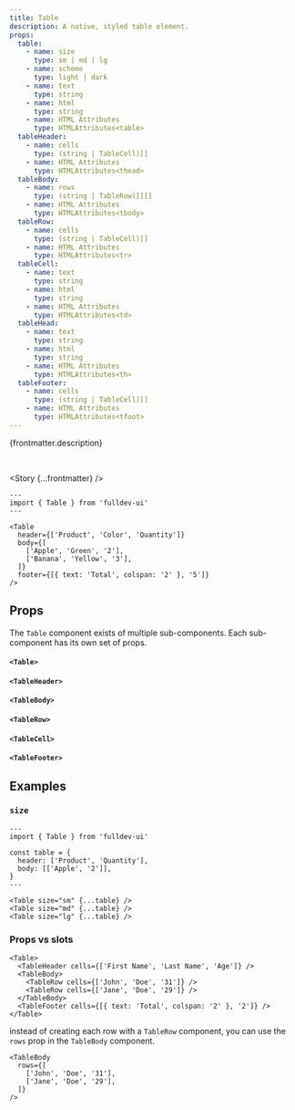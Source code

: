 ```yaml
---
title: Table
description: A native, styled table element.
props:
  table:
    - name: size
      type: sm | md | lg
    - name: scheme
      type: light | dark
    - name: text
      type: string
    - name: html
      type: string
    - name: HTML Attributes
      type: HTMLAttributes<table>
  tableHeader:
    - name: cells
      type: (string | TableCell)[]
    - name: HTML Attributes
      type: HTMLAttributes<thead>
  tableBody:
    - name: rows
      type: (string | TableRow)[][]
    - name: HTML Attributes
      type: HTMLAttributes<tbody>
  tableRow:
    - name: cells
      type: (string | TableCell)[]
    - name: HTML Attributes
      type: HTMLAttributes<tr>
  tableCell:
    - name: text
      type: string
    - name: html
      type: string
    - name: HTML Attributes
      type: HTMLAttributes<td>
  tableHead:
    - name: text
      type: string
    - name: html
      type: string
    - name: HTML Attributes
      type: HTMLAttributes<th>
  tableFooter:
    - name: cells
      type: (string | TableCell)[]
    - name: HTML Attributes
      type: HTMLAttributes<tfoot>
---
```



{frontmatter.description}

<br />

<Story {...frontmatter} />

```astro live
---
import { Table } from 'fulldev-ui'
---

<Table
  header={['Product', 'Color', 'Quantity']}
  body={[
    ['Apple', 'Green', '2'],
    ['Banana', 'Yellow', '3'],
  ]}
  footer={[{ text: 'Total', colspan: '2' }, '5']}
/>
```

## Props

The `Table` component exists of multiple sub-components. Each sub-component has its own set of props.

#### `<Table>`

<PropsTable props={frontmatter.props.table} />

#### `<TableHeader>`

<PropsTable props={frontmatter.props.tableHeader} />

#### `<TableBody>`

<PropsTable props={frontmatter.props.tableBody} />

#### `<TableRow>`

<PropsTable props={frontmatter.props.tableRow} />

#### `<TableCell>`

<PropsTable props={frontmatter.props.tableCell} />

#### `<TableFooter>`

<PropsTable props={frontmatter.props.tableFooter} />

## Examples

### `size`

<SizeProp />

```astro live
---
import { Table } from 'fulldev-ui'

const table = {
  header: ['Product', 'Quantity'],
  body: [['Apple', '2']],
}
---

<Table size="sm" {...table} />
<Table size="md" {...table} />
<Table size="lg" {...table} />
```

### Props vs slots

```astro
<Table>
  <TableHeader cells={['First Name', 'Last Name', 'Age']} />
  <TableBody>
    <TableRow cells={['John', 'Doe', '31']} />
    <TableRow cells={['Jane', 'Doe', '29']} />
  </TableBody>
  <TableFooter cells={[{ text: 'Total', colspan: '2' }, '2']} />
</Table>
```

instead of creating each row with a `TableRow` component, you can use the `rows` prop in the `TableBody` component.

```astro
<TableBody
  rows={[
    ['John', 'Doe', '31'],
    ['Jane', 'Doe', '29'],
  ]}
/>
```
